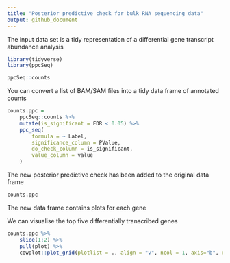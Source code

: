 ```yaml
---
title: "Posterior predictive check for bulk RNA sequencing data"
output: github_document
---
```



The input data set is a tidy representation of a differential gene transcript abundance analysis

```r
library(tidyverse)
library(ppcSeq)
```

```r
ppcSeq::counts 
```

You can convert a list of BAM/SAM files into a tidy data frame of annotated counts

```r
counts.ppc = 
	ppcSeq::counts %>%
	mutate(is_significant = FDR < 0.05) %>%
	ppc_seq(
		formula = ~ Label,
		significance_column = PValue,
		do_check_column = is_significant,
		value_column = value
	)
```

The new posterior predictive check has been added to the original data frame

```r
counts.ppc 
```

The new data frame contains plots for each gene

We can visualise the top five differentially transcribed genes

```r
counts.ppc %>% 
	slice(1:2) %>% 
	pull(plot) %>% 
	cowplot::plot_grid(plotlist = ., align = "v", ncol = 1, axis="b", rel_widths = 1 )

```
